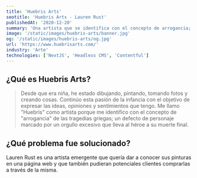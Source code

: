 ```yaml
---
title: 'Huebris Arts'
seotitle: 'Huebris Arts - Lauren Rust'
publishedAt: '2020-12-20'
summary: 'Una artista que se identifica con el concepto de arrogancia; un defecto de personaje marcado por un orgullo excesivo.'
image: '/static/images/huebris-arts/banner.jpg'
og: '/static/images/huebris-arts/og.jpg'
url: 'https://www.huebrisarts.com/'
industry: 'Arte'
technologies: ['NextJS', 'Headless CMS', 'Contentful']
---
```


## ¿Qué es Huebris Arts?

> Desde que era niña, he estado dibujando, pintando, tomando fotos y creando cosas. Continúo esta pasión de la infancia con el objetivo de expresar las ideas, opiniones y sentimientos que tengo. Me llamo "Huebris" como artista porque me identifico con el concepto de "arrogancia" de las tragedias griegas; un defecto de personaje marcado por un orgullo excesivo que lleva al héroe a su muerte final.

## ¿Qué problema fue solucionado?

Lauren Rust es una artista emergente que quería dar a conocer sus pinturas en una página web y que también pudieran potenciales clientes comprarlas a través de la misma.